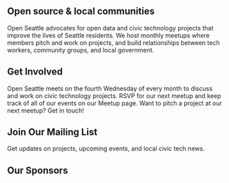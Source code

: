 
<SEO title="Home" />
<Hero heroText="Technology for civic engagement." />

## Open source & local communities

Open Seattle advocates for open data and civic technology projects that improve the lives of Seattle residents.
We host monthly meetups where members pitch and work on projects, and build relationships between tech workers, community groups, and local government.

## Get Involved

Open Seattle meets on the fourth Wednesday of every month to discuss and work on civic technology projects. RSVP for our next meetup and keep track of all of our events on our Meetup page.
Want to pitch a project at our next meetup? Get in touch!

## Join Our Mailing List

Get updates on projects, upcoming events, and local civic tech news.

## Our Sponsors
